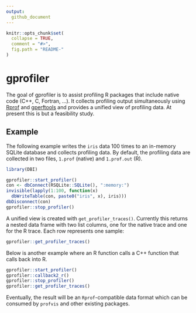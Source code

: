 ```yaml
---
output:
  github_document
---
```


<!-- README.md is generated from README.Rmd. Please edit that file -->

```r
knitr::opts_chunk$set(
  collapse = TRUE,
  comment = "#>",
  fig.path = "README-"
)
```

# gprofiler

The goal of gprofiler is to assist profiling R packages that include native code (C++, C, Fortran, ...).
It collects profiling output simultaneously using [Rprof](https://www.rdocumentation.org/packages/utils/versions/3.3.2/topics/Rprof) and [gperftools](https://github.com/gperftools/gperftools) and provides a unified view of profiling data.
At present this is but a feasibility study.


## Example

The following example writes the `iris` data 100 times to an in-memory SQLite database and collects profiling data.
By default, the profiling data are collected in two files, `1.prof` (native) and `1.prof.out` (R).

```r
library(DBI)

gprofiler::start_profiler()
con <- dbConnect(RSQLite::SQLite(), ":memory:")
invisible(lapply(1:100, function(x)
  dbWriteTable(con, paste0("iris", x), iris)))
dbDisconnect(con)
gprofiler::stop_profiler()
```

A unified view is created with `get_profiler_traces()`. Currently this returns a nested data frame with two list columns, one for the native trace and one for the R trace. Each row represents one sample:

```r
gprofiler::get_profiler_traces()
```


Below is another example where an R function calls a C++ function that calls back into R.

```r
gprofiler::start_profiler()
gprofiler::callback2_r()
gprofiler::stop_profiler()
gprofiler::get_profiler_traces()
```

Eventually, the result will be an `Rprof`-compatible data format which can be consumed by `profvis` and other existing packages.
